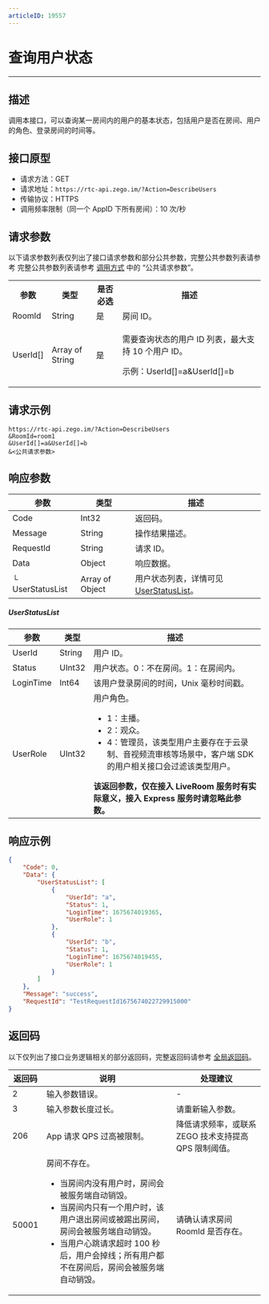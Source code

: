 ```yaml
---
articleID: 19557
---
```



# 查询用户状态

- - -

## 描述

调用本接口，可以查询某一房间内的用户的基本状态，包括用户是否在房间、用户的角色、登录房间的时间等。

## 接口原型

- 请求方法：GET
- 请求地址：`https://rtc-api.zego.im/?Action=DescribeUsers`
- 传输协议：HTTPS
- 调用频率限制（同一个 AppID 下所有房间）：10 次/秒

## 请求参数

以下请求参数列表仅列出了接口请求参数和部分公共参数，完整公共参数列表请参考 完整公共参数列表请参考 [调用方式](./../making-api-requests.mdx#公共请求参数) 中的 “公共请求参数”。


<table>
  
<tbody><tr>
<th>参数</th>
<th>类型</th>
<th>是否必选</th>
<th>描述</th>
</tr>
<tr>
<td>RoomId</td>
<td>String</td>
<td>是</td>
<td>房间 ID。</td>
</tr>
<tr>
<td>UserId[]</td>
<td>Array of String</td>
<td>是</td>
<td><p>需要查询状态的用户 ID 列表，最大支持 10 个用户 ID。</p><p>示例：UserId[]=a&UserId[]=b</p></td>
</tr>
</tbody></table>



## 请求示例

```
https://rtc-api.zego.im/?Action=DescribeUsers
&RoomId=room1
&UserId[]=a&UserId[]=b
&<公共请求参数>
```

## 响应参数


| 参数 | 类型 | 描述 |
|------|------|------|
| Code | Int32 | 返回码。 |
| Message | String | 操作结果描述。 |
| RequestId | String | 请求 ID。 |
| Data | Object | 响应数据。 |
| └ UserStatusList | Array of Object | 用户状态列表，详情可见[UserStatusList](#UserStatusList)。 |

##### UserStatusList
| 参数 | 类型 | 描述 |
|------|------|------|
| UserId | String | 用户 ID。 |
| Status | UInt32 | 用户状态。0：不在房间。1：在房间内。 |
| LoginTime | Int64 | 该用户登录房间的时间，Unix 毫秒时间戳。 |
| UserRole | UInt32 | 用户角色。<ul><li>1：主播。</li><li>2：观众。</li><li>4：管理员，该类型用户主要存在于云录制、音视频流审核等场景中，客户端 SDK 的用户相关接口会过滤该类型用户。</li></ul>**该返回参数，仅在接入 LiveRoom 服务时有实际意义，接入 Express 服务时请忽略此参数。** |



## 响应示例

```json
{
    "Code": 0,
    "Data": {
        "UserStatusList": [
            {
                "UserId": "a",
                "Status": 1,
                "LoginTime": 1675674019365,
                "UserRole": 1
            },
            {
                "UserId": "b",
                "Status": 1,
                "LoginTime": 1675674019455,
                "UserRole": 1
            }
        ]
    },
    "Message": "success",
    "RequestId": "TestRequestId1675674022729915000"
}
```

## 返回码

以下仅列出了接口业务逻辑相关的部分返回码，完整返回码请参考 [全局返回码](!global_return_code)。


|返回码|说明| 处理建议 |
|---|----|----|
| 2 | 输入参数错误。 | -|
| 3 | 输入参数长度过长。 |请重新输入参数。|
| 206 | App 请求 QPS 过高被限制。| 降低请求频率，或联系 ZEGO 技术支持提高 QPS 限制阈值。|
| 50001 | 房间不存在。<Note title="说明"><ul><li>当房间内没有用户时，房间会被服务端自动销毁。</li><li>当房间内只有一个用户时，该用户退出房间或被踢出房间，房间会被服务端自动销毁。</li><li>当用户心跳请求超时 100 秒后，用户会掉线；所有用户都不在房间后，房间会被服务端自动销毁。</li></ul></Note>| 请确认请求房间 RoomId 是否存在。 |
